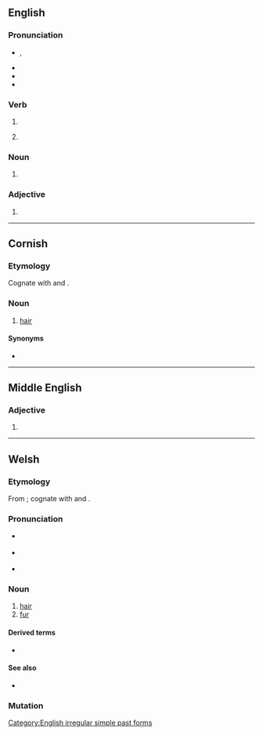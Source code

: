 {{also|Blew}}
==English==

===Pronunciation===
* {{enPR|blo͞o}}, {{IPA|en|/bluː/}}
* {{audio|en|en-us-blew.ogg|Audio (US)}}
* {{rhymes|en|uː}}
* {{homophones|en|blue}}

===Verb===
{{head|en|verb form}}

# {{en-simple past of|blow}}
# {{lb|en|now|_|colloquial}} {{past participle of|en|blow|nocat=1}}

===Noun===
{{en-noun|~}}

# {{obsolete form of|en|blue}}

===Adjective===
{{en-adj}}

# {{obsolete form of|en|blue}}

[[Category:English irregular simple past forms]]

----

==Cornish==

===Etymology===
Cognate with {{cog|br|blev}} and {{cog|cy|blew}}.
{{rfe|kw}}

===Noun===
{{head|kw|noun|g=f|singulative|blewen}}

# [[hair]]

====Synonyms====
* {{l|kw|gols}}

{{topics|kw|Hair}}

----

==Middle English==

===Adjective===
{{head|enm|adjective}}

# {{alternative form of|enm|blewe}}

----

==Welsh==

===Etymology===
From {{inh|cy|wlm|blew}}; cognate with {{cog|br|blev}} and {{cog|kw|blew}}.

===Pronunciation===
* {{a|North Wales}} {{IPA|cy|/ˈbleːu̯/}}
* {{a|South Wales}} {{IPA|cy|/ˈblɛu̯/}}
* {{audio|cy|Cy-blew.ogg|Audio}}

===Noun===
{{cy-noun|m-p|blewyn}}

# [[hair]]
# [[fur]]

====Derived terms====
* {{l|cy|blewog}}

====See also====
* {{l|cy|gwallt}}

===Mutation===
{{cy-mut}}